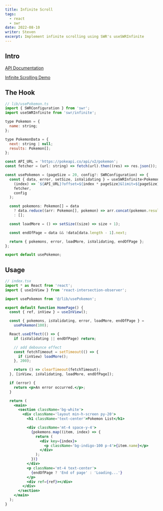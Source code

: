 ```yaml
---
title: Infinite Scroll
tags:
  - react
  - swr
date: 2022-08-10
writer: Steven
excerpt: Implement infinite scrolling using SWR's useSWRInfinite
---
```


## Intro

[API Documentation](https://swr.vercel.app/docs/pagination#useswrinfinite)

[Infinite Scrolling Demo](https://pokedex-infinite.vercel.app/)

## The Hook

<Copy />

```jsx
// lib/usePokemon.ts
import { SWRConfiguration } from 'swr';
import useSWRInfinite from 'swr/infinite';

type Pokemon = {
  name: string;
};

type PokemonData = {
  next: string | null;
  results: Pokemon[];
};

const API_URL = 'https://pokeapi.co/api/v2/pokemon';
const fetcher = (url: string) => fetch(url).then((res) => res.json());

const usePokemon = (pageSize = 20, config?: SWRConfiguration) => {
  const { data, error, setSize, isValidating } = useSWRInfinite<PokemonData>(
    (index) => `${API_URL}?offset=${index * pageSize}&limit=${pageSize}`,
    fetcher,
    config
  );

  const pokemons: Pokemon[] = data
    ? data.reduce((arr: Pokemon[], pokemon) => arr.concat(pokemon.results), [])
    : [];

  const loadMore = () => setSize((size) => size + 1);

  const endOfPage = data && !data[data.length - 1].next;

  return { pokemons, error, loadMore, isValidating, endOfPage };
};

export default usePokemon;

```

## Usage

<Copy />

```jsx
// index.tsx
import * as React from 'react';
import { useInView } from 'react-intersection-observer';

import usePokemon from '@/lib/usePokemon';

export default function HomePage() {
  const { ref, inView } = useInView();

  const { pokemons, isValidating, error, loadMore, endOfPage } =
    usePokemon(100);

  React.useEffect(() => {
    if (isValidating || endOfPage) return;

    // add debounce effect
    const fetchTimeout = setTimeout(() => {
      if (inView) loadMore();
    }, 200);

    return () => clearTimeout(fetchTimeout);
  }, [inView, isValidating, loadMore, endOfPage]);

  if (error) {
    return <p>An error occurred.</p>;
  }

  return (
    <main>
      <section className='bg-white'>
        <div className='layout min-h-screen py-20'>
          <h1 className='text-center'>Pokemon List</h1>

          <div className='mt-4 space-y-4'>
            {pokemons.map((item, index) => {
              return (
                <div key={index}>
                  <p className='bg-indigo-100 p-4'>{item.name}</p>
                </div>
              );
            })}
          </div>
          <p className='mt-4 text-center'>
            {endOfPage ? 'End of page' : 'Loading...'}
          </p>
          <div ref={ref}></div>
        </div>
      </section>
    </main>
  );
}
```
